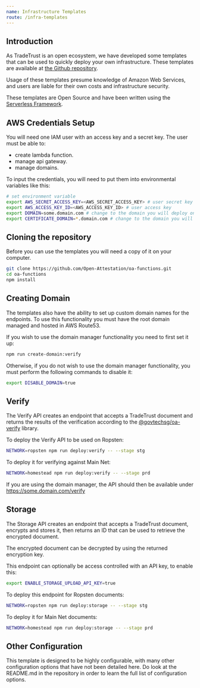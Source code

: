```yaml
---
name: Infrastructure Templates
route: /infra-templates
---
```


## Introduction

As TradeTrust is an open ecosystem, we have developed some templates that can be used to quickly deploy your own infrastructure.
These templates are available at [the Github repository](https://github.com/Open-Attestation/oa-functions).

Usage of these templates presume knowledge of Amazon Web Services, and users are liable for their own costs and infrastructure security.

These templates are Open Source and have been written using the [Serverless Framework](https://www.serverless.com/framework/docs/).

## AWS Credentials Setup

You will need one IAM user with an access key and a secret key. The user must be able to:
  - create lambda function.
  - manage api gateway.
  - manage domains.

To input the credentials, you will need to put them into environmental variables like this:

```bash
# set environment variable
export AWS_SECRET_ACCESS_KEY=<AWS_SECRET_ACCESS_KEY> # user secret key
export AWS_ACCESS_KEY_ID=<AWS_ACCESS_KEY_ID> # user access key
export DOMAIN=some.domain.com # change to the domain you will deploy on
export CERTIFICATE_DOMAIN=*.domain.com # change to the domain you will deploy on
```

## Cloning the repository

Before you can use the templates you will need a copy of it on your computer.

```bash
git clone https://github.com/Open-Attestation/oa-functions.git
cd oa-functions
npm install
```

## Creating Domain

The templates also have the ability to set up custom domain names for the endpoints. To use this functionality you must have the root domain managed and hosted in AWS Route53.

If you wish to use the domain manager functionality you need to first set it up:

```bash
npm run create-domain:verify
```

Otherwise, if you do not wish to use the domain manager functionality, you must perform the following commands to disable it:

```bash
export DISABLE_DOMAIN=true
```

## Verify
The Verify API creates an endpoint that accepts a TradeTrust document and returns the results of the verification according to the [@govtechsg/oa-verify](https://www.npmjs.com/package/@govtechsg/oa-verify) library.

To deploy the Verify API to be used on Ropsten:

```bash
NETWORK=ropsten npm run deploy:verify -- --stage stg 
```

To deploy it for verifying against Main Net:

```bash
NETWORK=homestead npm run deploy:verify -- --stage prd
```
If you are using the domain manager, the API should then be available under https://some.domain.com/verify

## Storage

The Storage API creates an endpoint that accepts a TradeTrust document, encrypts and stores it, then returns an ID that can be used to retrieve the encrypted document.

The encrypted document can be decrypted by using the returned encryption key.

This endpoint can optionally be access controlled with an API key, to enable this:

```bash
export ENABLE_STORAGE_UPLOAD_API_KEY=true
```

To deploy this endpoint for Ropsten documents:

```bash
NETWORK=ropsten npm run deploy:storage -- --stage stg
```

To deploy it for Main Net documents:

```bash
NETWORK=homestead npm run deploy:storage -- --stage prd
```

## Other Configuration

This template is designed to be highly configurable, with many other configuration options that have not been detailed here.
Do look at the README.md in the repository in order to learn the full list of configuration options.
